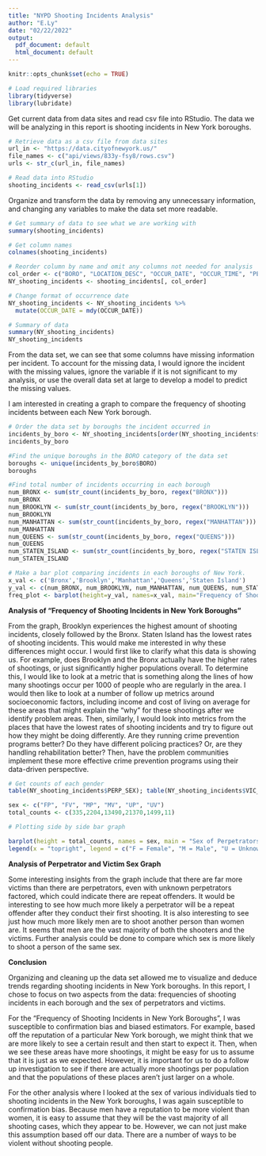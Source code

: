 ```yaml
---
title: "NYPD Shooting Incidents Analysis"
author: "E.Ly"
date: "02/22/2022"
output:
  pdf_document: default
  html_document: default
---
```


```r
knitr::opts_chunk$set(echo = TRUE)
```

```r
# Load required libraries
library(tidyverse)
library(lubridate)
```
Get current data from data sites and read csv file into RStudio. 
The data we will be analyzing in this report is shooting incidents in New York boroughs.
```r
# Retrieve data as a csv file from data sites
url_in <- "https://data.cityofnewyork.us/"
file_names <- c("api/views/833y-fsy8/rows.csv")
urls <- str_c(url_in, file_names)

# Read data into RStudio
shooting_incidents <- read_csv(urls[1])
```
Organize and transform the data by removing any unnecessary information, and changing any variables to make the data set more readable. 
```r

# Get summary of data to see what we are working with
summary(shooting_incidents)

# Get column names
colnames(shooting_incidents)

# Reorder column by name and omit any columns not needed for analysis
col_order <- c("BORO", "LOCATION_DESC", "OCCUR_DATE", "OCCUR_TIME", "PERP_AGE_GROUP", "PERP_SEX", "PERP_RACE", "VIC_AGE_GROUP", "VIC_SEX", "VIC_RACE", "STATISTICAL_MURDER_FLAG")
NY_shooting_incidents <- shooting_incidents[, col_order]

# Change format of occurrence date 
NY_shooting_incidents <- NY_shooting_incidents %>%
  mutate(OCCUR_DATE = mdy(OCCUR_DATE))

# Summary of data
summary(NY_shooting_incidents)
NY_shooting_incidents

```
From the data set, we can see that some columns have missing information per incident. To account for the missing data, I would ignore the incident with the missing values, ignore the variable if it is not significant to my analysis, or use the overall data set at large to develop a model to predict the missing values. 

I am interested in creating a graph to compare the frequency of shooting incidents between each New York borough. 
```r
# Order the data set by boroughs the incident occurred in 
incidents_by_boro <- NY_shooting_incidents[order(NY_shooting_incidents$BORO) , ]
incidents_by_boro

#Find the unique boroughs in the BORO category of the data set
boroughs <- unique(incidents_by_boro$BORO)
boroughs

#Find total number of incidents occurring in each borough
num_BRONX <- sum(str_count(incidents_by_boro, regex("BRONX")))
num_BRONX
num_BROOKLYN <- sum(str_count(incidents_by_boro, regex("BROOKLYN")))
num_BROOKLYN
num_MANHATTAN <- sum(str_count(incidents_by_boro, regex("MANHATTAN")))
num_MANHATTAN
num_QUEENS <- sum(str_count(incidents_by_boro, regex("QUEENS")))
num_QUEENS
num_STATEN_ISLAND <- sum(str_count(incidents_by_boro, regex("STATEN ISLAND")))
num_STATEN_ISLAND

# Make a bar plot comparing incidents in each boroughs of New York. 
x_val <- c('Bronx','Brooklyn','Manhattan','Queens','Staten Island')
y_val <- c(num_BRONX, num_BROOKLYN, num_MANHATTAN, num_QUEENS, num_STATEN_ISLAND)
freq_plot <- barplot(height=y_val, names=x_val, main="Frequency of Shooting Incidents in New York Boroughs", xlab="New York Boroughs", ylab="Number of Shooting Incidents", ylim=c(0,10500))
```

**Analysis of "Frequency of Shooting Incidents in New York Boroughs"**

  From the graph, Brooklyn experiences the highest amount of shooting incidents, closely followed by the Bronx. Staten Island has the lowest rates of shooting incidents. This would make me interested in why these differences might occur. I would first like to clarify what this data is showing us. For example, does Brooklyn and the Bronx actually have the higher rates of shootings, or just significantly higher populations overall. To determine this, I would like to look at a metric that is something along the lines of how many shootings occur per 1000 of people who are regularly in the area. I would then like to look at a number of follow up metrics around socioeconomic factors, including income and cost of living on average for these areas that might explain the "why" for these shootings after we identify problem areas. Then, similarly, I would look into metrics from the places that have the lowest rates of shooting incidents and try to figure out how they might be doing differently. Are they running crime prevention programs better? Do they have different policing practices? Or, are they handling rehabilitation better? Then, have the problem communities implement these more effective crime prevention programs using their data-driven perspective. 

```r
# Get counts of each gender  
table(NY_shooting_incidents$PERP_SEX); table(NY_shooting_incidents$VIC_SEX)

sex <- c("FP", "FV", "MP", "MV", "UP", "UV")
total_counts <- c(335,2204,13490,21370,1499,11)

# Plotting side by side bar graph 

barplot(height = total_counts, names = sex, main = "Sex of Perpetrators and Victims in New York Shooting Incidents", xlab = "Sex", ylab = "Counts", beside = TRUE, ylim = c(0,25000))
legend(x = "topright", legend = c("F = Female", "M = Male", "U = Unknown", "P = Perpetrator", "V = Victim"))
```

**Analysis of Perpetrator and Victim Sex Graph**

  Some interesting insights from the graph include that there are far more victims than there are perpetrators, even with unknown perpetrators factored, which could indicate there are repeat offenders. It would be interesting to see how much more likely a perpetrator will be a repeat offender after they conduct their first shooting. It is also interesting to see just how much more likely men are to shoot another person than women are. It seems that men are the vast majority of both the shooters and the victims. Further analysis could be done to compare which sex is more likely to shoot a person of the same sex.

**Conclusion**

  Organizing and cleaning up the data set allowed me to visualize and deduce trends regarding shooting incidents in New York boroughs. In this report, I chose to focus on two aspects from the data: frequencies of shooting incidents in each borough and the sex of perpetrators and victims.
 
  For the "Frequency of Shooting Incidents in New York Boroughs", I was susceptible to confirmation bias and biased estimators. For example, based off the reputation of a particular New York borough, we might think that we are more likely to see a certain result and then start to expect it. Then, when we see these areas have more shootings, it might be easy for us to assume that it is just as we expected. However, it is important for us to do a follow up investigation to see if there are actually more shootings per population and that the populations of these places aren't just larger on a whole.

  For the other analysis where I looked at the sex of various individuals tied to shooting incidents in the New York boroughs, I was again susceptible to confirmation bias. Because men have a reputation to be more violent than women, it is easy to assume that they will be the vast majority of all shooting cases, which they appear to be. However, we can not just make this assumption based off our data. There are a number of ways to be violent without shooting people.